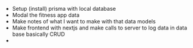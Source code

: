 - Setup (install) prisma with local database
- Modal the fitness app data
- Make notes of what I want to make with that data models
- Make frontend with nextjs and make calls to server to log data in data base basically CRUD
- 
